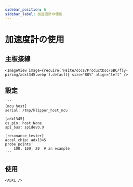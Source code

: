 ```yaml
---
sidebar_position: 6
sidebar_label: 加速度計の使用
---
```




# 加速度計の使用

## 主板接線

    <ImageView image={require('@site/docs/ProductDoc/SBC/fly-pi/img/adxl345.webp').default} size="80%" align="left" />


## 設定

    ```
    [mcu host]
    serial: /tmp/klipper_host_mcu

    [adxl345]
    cs_pin: host:None
    spi_bus: spidev0.0

    [resonance_tester]
    accel_chip: adxl345
    probe_points:
        100, 100, 20  # an example
    ```

## 使用

    <ADXL />